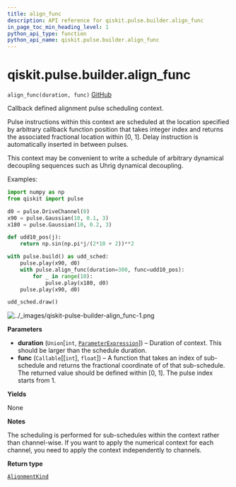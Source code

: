```yaml
---
title: align_func
description: API reference for qiskit.pulse.builder.align_func
in_page_toc_min_heading_level: 1
python_api_type: function
python_api_name: qiskit.pulse.builder.align_func
---
```


# qiskit.pulse.builder.align\_func

<span id="qiskit.pulse.builder.align_func" />

`align_func(duration, func)` [GitHub](https://github.com/qiskit/qiskit/tree/stable/0.23/qiskit/pulse/builder.py "view source code")

Callback defined alignment pulse scheduling context.

Pulse instructions within this context are scheduled at the location specified by arbitrary callback function position that takes integer index and returns the associated fractional location within \[0, 1]. Delay instruction is automatically inserted in between pulses.

This context may be convenient to write a schedule of arbitrary dynamical decoupling sequences such as Uhrig dynamical decoupling.

Examples:

```python
import numpy as np
from qiskit import pulse

d0 = pulse.DriveChannel(0)
x90 = pulse.Gaussian(10, 0.1, 3)
x180 = pulse.Gaussian(10, 0.2, 3)

def udd10_pos(j):
    return np.sin(np.pi*j/(2*10 + 2))**2

with pulse.build() as udd_sched:
    pulse.play(x90, d0)
    with pulse.align_func(duration=300, func=udd10_pos):
        for _ in range(10):
            pulse.play(x180, d0)
    pulse.play(x90, d0)

udd_sched.draw()
```

![../\_images/qiskit-pulse-builder-align\_func-1.png](/images/api/qiskit/0.41/qiskit-pulse-builder-align_func-1.png)

**Parameters**

*   **duration** (`Union`\[`int`, [`ParameterExpression`](qiskit.circuit.ParameterExpression "qiskit.circuit.parameterexpression.ParameterExpression")]) – Duration of context. This should be larger than the schedule duration.
*   **func** (`Callable`\[\[`int`], `float`]) – A function that takes an index of sub-schedule and returns the fractional coordinate of of that sub-schedule. The returned value should be defined within \[0, 1]. The pulse index starts from 1.

**Yields**

None

**Notes**

The scheduling is performed for sub-schedules within the context rather than channel-wise. If you want to apply the numerical context for each channel, you need to apply the context independently to channels.

**Return type**

[`AlignmentKind`](pulse#qiskit.pulse.transforms.AlignmentKind "qiskit.pulse.transforms.alignments.AlignmentKind")

